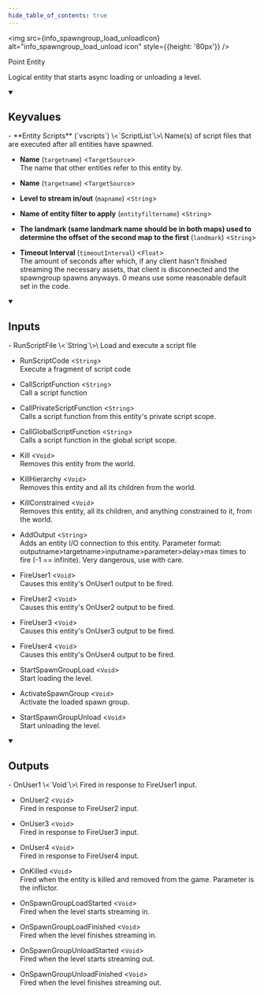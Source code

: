 ```yaml
---
hide_table_of_contents: true
---
```



<img src={info_spawngroup_load_unloadIcon} alt="info_spawngroup_load_unload icon" style={{height: '80px'}} />

Point Entity

Logical entity that starts async loading or unloading a level.

<details open>
<summary><h2>Keyvalues</h2></summary>
- **Entity Scripts** (`vscripts`) \<`ScriptList`\>\
Name(s) of script files that are executed after all entities have spawned.

- **Name** (`targetname`) \<`TargetSource`\>\
The name that other entities refer to this entity by.

- **Name** (`targetname`) \<`TargetSource`\>

- **Level to stream in/out** (`mapname`) \<`String`\>

- **Name of entity filter to apply** (`entityfiltername`) \<`String`\>

- **The landmark (same landmark name should be in both maps) used to determine the offset of the second map to the first** (`landmark`) \<`String`\>

- **Timeout Interval** (`timeoutInterval`) \<`Float`\>\
The amount of seconds after which, if any client hasn't finished streaming the necessary assets, that client is disconnected and the spawngroup spawns anyways. 0 means use some reasonable default set in the code.


 </details>
<details open>
<summary><h2>Inputs</h2></summary>
- RunScriptFile \<`String`\>\
Load and execute a script file

- RunScriptCode \<`String`\>\
Execute a fragment of script code

- CallScriptFunction \<`String`\>\
Call a script function

- CallPrivateScriptFunction \<`String`\>\
Calls a script function from this entity's private script scope.

- CallGlobalScriptFunction \<`String`\>\
Calls a script function in the global script scope.

- Kill \<`Void`\>\
Removes this entity from the world.

- KillHierarchy \<`Void`\>\
Removes this entity and all its children from the world.

- KillConstrained \<`Void`\>\
Removes this entity, all its children, and anything constrained to it, from the world.

- AddOutput \<`String`\>\
Adds an entity I/O connection to this entity. Parameter format: outputname&gt;targetname>inputname&gt;parameter&gt;delay&gt;max times to fire (-1 == infinite). Very dangerous, use with care.

- FireUser1 \<`Void`\>\
Causes this entity's OnUser1 output to be fired.

- FireUser2 \<`Void`\>\
Causes this entity's OnUser2 output to be fired.

- FireUser3 \<`Void`\>\
Causes this entity's OnUser3 output to be fired.

- FireUser4 \<`Void`\>\
Causes this entity's OnUser4 output to be fired.

- StartSpawnGroupLoad \<`Void`\>\
Start loading the level.

- ActivateSpawnGroup \<`Void`\>\
Activate the loaded spawn group.

- StartSpawnGroupUnload \<`Void`\>\
Start unloading the level.


 </details>
<details open>
<summary><h2>Outputs</h2></summary>
- OnUser1 \<`Void`\>\
Fired in response to FireUser1 input.

- OnUser2 \<`Void`\>\
Fired in response to FireUser2 input.

- OnUser3 \<`Void`\>\
Fired in response to FireUser3 input.

- OnUser4 \<`Void`\>\
Fired in response to FireUser4 input.

- OnKilled \<`Void`\>\
Fired when the entity is killed and removed from the game. Parameter is the inflictor.

- OnSpawnGroupLoadStarted \<`Void`\>\
Fired when the level starts streaming in.

- OnSpawnGroupLoadFinished \<`Void`\>\
Fired when the level finishes streaming in.

- OnSpawnGroupUnloadStarted \<`Void`\>\
Fired when the level starts streaming out.

- OnSpawnGroupUnloadFinished \<`Void`\>\
Fired when the level finishes streaming out.


 </details>